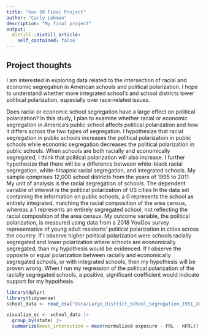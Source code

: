 ```yaml
---
title: "Gov 50 Final Project"
author: "Carly Lehman"
description: "My final project"
output:
  distill::distill_article:
    self_contained: false
---
```




## Project thoughts
 I am interested in exploring data related to the intersection of racial and economic segregation in American schools and political polarization. I hope to understand whether more integrated school's and school districts lower political polarization, especially over race-related issues. 
 
 Does racial or economic school segregation have a large effect on political polarization? In this study, I plan to examine whether racial or economic segregation in America’s public school affects political polarization and how it differs across the two types of segregation. I hypothesize that racial segregation in public schools increases the political polarization in public schools while economic segregation decreases the political polarization in public schools.  When schools are both racially and economically segregated, I think that political polarization will also increase. I further hypothesize that there will be a difference between white-black racial segregation, white-hisapnic racial segregation, and integrated schools. My sample comprises 12,000 school districts from the years of 1995 to 2011. My unit of analysis is the racial segregation of schools. The dependent variable of interest is the political polarization of US cities  In the data set containing the information on public schools, a 0 represents the school as entirely integrated, matching the racial composition of the area census, whereas a 1 represents an entirely segregated school, not reflecting the racial composition of the area census. My outcome variable, the political polarization, is measured using data from a  2018 YouGov survey representative of young adult residents' political polarization in cities across the country. If I observe higher political polarization were schools racially segregated and lower polarization where schools are economically segregated, than my hypothesis would be evidenced. If I observe the opposite or equal polarization between racially and economically segregated schools, or with integrated schools, then my hypothesis will be proven wrong. When I run my regression of the political polarization of the racially segregated schools, a positive, significant coefficient would indicate support for my hypothesis. 
 
 
```r
library(dplyr)
library(tidyverse)
school_data <- read_csv("data/Large_District_School_Segregation_1991_2020.csv")
```
```r
visualize_ec <- school_data |> 
  group_by(state) |>
  summarize(mean_interaction = mean(normalized exposure - FRL - nFRL)) 
```
 


